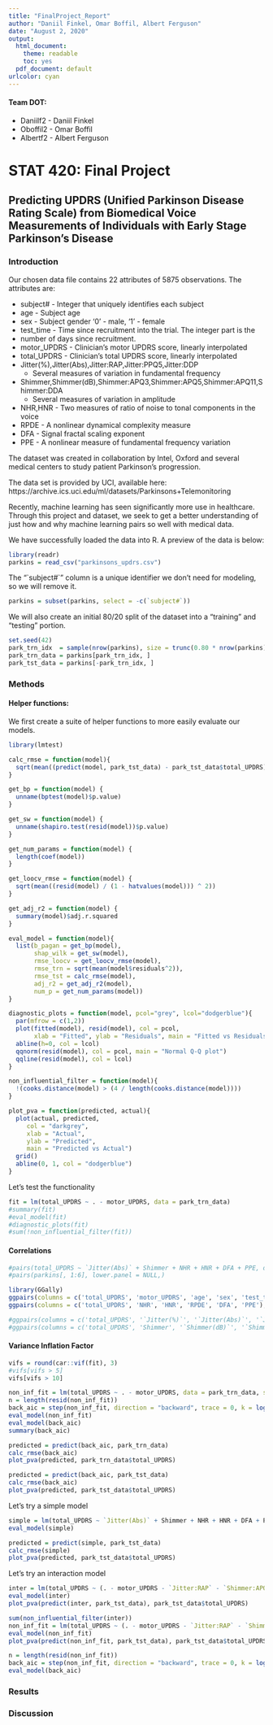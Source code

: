 ```yaml
---
title: "FinalProject_Report"
author: "Daniil Finkel, Omar Boffil, Albert Ferguson"
date: "August 2, 2020"
output:
  html_document:
    theme: readable
    toc: yes
  pdf_document: default
urlcolor: cyan
---
```


#### Team DOT:
- Daniilf2 - Daniil Finkel
- Oboffil2 - Omar Boffil
- Albertf2 - Albert Ferguson

# STAT 420: Final Project
## Predicting UPDRS (Unified Parkinson Disease Rating Scale) from Biomedical Voice Measurements of Individuals with Early Stage Parkinson’s Disease

### Introduction

Our chosen data file contains 22 attributes of 5875 observations. The attributes are:

- subject# - Integer that uniquely identifies each subject
- age - Subject age
- sex - Subject gender '0' - male, '1' - female
- test_time - Time since recruitment into the trial. The integer part is the
- number of days since recruitment.
- motor_UPDRS - Clinician's motor UPDRS score, linearly interpolated
- total_UPDRS - Clinician's total UPDRS score, linearly interpolated
- Jitter(%),Jitter(Abs),Jitter:RAP,Jitter:PPQ5,Jitter:DDP 
  - Several measures of variation in fundamental frequency
- Shimmer,Shimmer(dB),Shimmer:APQ3,Shimmer:APQ5,Shimmer:APQ11,Shimmer:DDA
  - Several measures of variation in amplitude
- NHR,HNR - Two measures of ratio of noise to tonal components in the voice
- RPDE - A nonlinear dynamical complexity measure
- DFA - Signal fractal scaling exponent
- PPE - A nonlinear measure of fundamental frequency variation

The dataset was created in collaboration by Intel, Oxford and several medical centers to study patient Parkinson’s progression. 

The data set is provided by UCI, available here:  
https://archive.ics.uci.edu/ml/datasets/Parkinsons+Telemonitoring

Recently, machine learning has seen significantly more use in healthcare. Through this project and dataset, we seek to get a better understanding of just how and why machine learning pairs so well with medical data.

We have successfully loaded the data into R. A preview of the data is below:

```r
library(readr)
parkins = read_csv("parkinsons_updrs.csv")
```

The "\`subject#\`" column is a unique identifier we don't need for modeling, so we will remove it.
```r
parkins = subset(parkins, select = -c(`subject#`))
```

We will also create an initial 80/20 split of the dataset into a "training" and "testing" portion.
```r
set.seed(42)
park_trn_idx  = sample(nrow(parkins), size = trunc(0.80 * nrow(parkins)))
park_trn_data = parkins[park_trn_idx, ]
park_tst_data = parkins[-park_trn_idx, ]
```


### Methods

#### Helper functions:

We first create a suite of helper functions to more easily evaluate our models.

```r

library(lmtest)

calc_rmse = function(model){
  sqrt(mean((predict(model, park_tst_data) - park_tst_data$total_UPDRS) ^ 2))
}

get_bp = function(model) {
  unname(bptest(model)$p.value)
}

get_sw = function(model) {
  unname(shapiro.test(resid(model))$p.value)
}

get_num_params = function(model) {
  length(coef(model))
}

get_loocv_rmse = function(model) {
  sqrt(mean((resid(model) / (1 - hatvalues(model))) ^ 2))
}

get_adj_r2 = function(model) {
  summary(model)$adj.r.squared
}

eval_model = function(model){
  list(b_pagan = get_bp(model),
       shap_wilk = get_sw(model),
       rmse_loocv = get_loocv_rmse(model),
       rmse_trn = sqrt(mean(model$residuals^2)),
       rmse_tst = calc_rmse(model),
       adj_r2 = get_adj_r2(model),
       num_p = get_num_params(model))
}

diagnostic_plots = function(model, pcol="grey", lcol="dodgerblue"){
  par(mfrow = c(1,2))
  plot(fitted(model), resid(model), col = pcol, 
       xlab = "Fitted", ylab = "Residuals", main = "Fitted vs Residuals")
  abline(h=0, col = lcol)
  qqnorm(resid(model), col = pcol, main = "Normal Q-Q plot")
  qqline(resid(model), col = lcol)
}

non_influential_filter = function(model){
  !(cooks.distance(model) > (4 / length(cooks.distance(model))))
}

plot_pva = function(predicted, actual){
  plot(actual, predicted, 
     col = "darkgrey",
     xlab = "Actual",
     ylab = "Predicted",
     main = "Predicted vs Actual")
  grid()
  abline(0, 1, col = "dodgerblue")
}

```


Let's test the functionality
```r
fit = lm(total_UPDRS ~ . - motor_UPDRS, data = park_trn_data)
#summary(fit)
#eval_model(fit)
#diagnostic_plots(fit)
#sum(!non_influential_filter(fit))
```


#### Correlations

```r
#pairs(total_UPDRS ~ `Jitter(Abs)` + Shimmer + NHR + HNR + DFA + PPE, data = parkins)
#pairs(parkins[, 1:6], lower.panel = NULL,)

library(GGally)
ggpairs(columns = c('total_UPDRS', 'motor_UPDRS', 'age', 'sex', 'test_time'), data=parkins)
ggpairs(columns = c('total_UPDRS', 'NHR', 'HNR', 'RPDE', 'DFA', 'PPE'), data=parkins)

#ggpairs(columns = c('total_UPDRS', '`Jitter(%)`', '`Jitter(Abs)`', '`Jitter:RAP`', '`Jitter:PPQ5`', '`Jitter:DDP`'), data=parkins)
#ggpairs(columns = c('total_UPDRS', 'Shimmer', '`Shimmer(dB)`', '`Shimmer:APQ3`', '`Shimmer:APQ5`', '`Shimmer:APQ11`', '`Shimmer:DDA`'), data=parkins)

```





#### Variance Inflation Factor

```r
vifs = round(car::vif(fit), 3)
#vifs[vifs > 5]
vifs[vifs > 10]
```

```r
non_inf_fit = lm(total_UPDRS ~ . - motor_UPDRS, data = park_trn_data, subset = non_influential_filter(fit))
n = length(resid(non_inf_fit))
back_aic = step(non_inf_fit, direction = "backward", trace = 0, k = log(n))
eval_model(non_inf_fit)
eval_model(back_aic)
summary(back_aic)

predicted = predict(back_aic, park_trn_data)
calc_rmse(back_aic)
plot_pva(predicted, park_trn_data$total_UPDRS)

predicted = predict(back_aic, park_tst_data)
calc_rmse(back_aic)
plot_pva(predicted, park_tst_data$total_UPDRS)


```

Let's try a simple model

```r
simple = lm(total_UPDRS ~ `Jitter(Abs)` + Shimmer + NHR + HNR + DFA + PPE, data = park_trn_data)
eval_model(simple)

predicted = predict(simple, park_tst_data)
calc_rmse(simple)
plot_pva(predicted, park_tst_data$total_UPDRS)
```

Let's try an interaction model

```r
inter = lm(total_UPDRS ~ (. - motor_UPDRS - `Jitter:RAP` - `Shimmer:APQ3` - test_time - sex - NHR)^2, data = park_trn_data)
eval_model(inter)
plot_pva(predict(inter, park_tst_data), park_tst_data$total_UPDRS)

sum(non_influential_filter(inter))
non_inf_fit = lm(total_UPDRS ~ (. - motor_UPDRS - `Jitter:RAP` - `Shimmer:APQ3` - test_time - sex - NHR)^2, data = park_trn_data, subset = non_influential_filter(inter))
eval_model(non_inf_fit)
plot_pva(predict(non_inf_fit, park_tst_data), park_tst_data$total_UPDRS)

n = length(resid(non_inf_fit))
back_aic = step(non_inf_fit, direction = "backward", trace = 0, k = log(n))
eval_model(back_aic)
```



### Results



### Discussion

